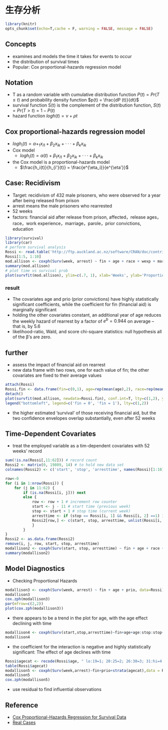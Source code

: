 # 生存分析

```r
library(knitr)
opts_chunk$set(echo=T,cache = F, warning = FALSE, message = FALSE)
```

## Concepts

- examines and models the time it takes for events to occur
- the distribution of survival times
- Popular: Cox proportional-hazards regression model

## Notation

- T as a random variable with cumulative distribution function $P (t) = Pr(T ≤ t)$ and probability density function $p(t) = \frac{dP (t)}{dt}$
- survival function S(t) is the complement of the distribution function, $S(t) = Pr(T > t) = 1 − P (t)$
- hazard function $log h(t) = ν + ρt$

## Cox proportional-hazards regression model

- $log h_i(t)=α+_1x_{i1} +β_2x_{ik} +···+β_kx_{ik}$
- Cox model 
    - $log h_i(t)=α(t)+β_1x_{i1} +β_2x_{ik} +···+β_kx_{ik}$
- the Cox model is a proportional-hazards model
    - $\frac{h_i(t)}{h_{i'}(t)} = \frac{e^{\eta_i}}{e^{\eta'}}$
    
## Case: Recidivism

- Target: recidivism of 432 male prisoners, who were observed for a year after being released from prison
- arrest means the male prisoners who rearrested
- 52 weeks
- factors: financial aid after release from prison, affected，release ages，race，work experience，marriage，parole，prior convictions, education

```r
library(survival)
library(car)
# perform survival analysis
Rossi <- read.table('http://ftp.auckland.ac.nz/software/CRAN/doc/contrib/Fox-Companion/Rossi.txt', header=T)
Rossi[1:5, 1:10]
mod.allison <- coxph(Surv(week, arrest) ~ fin + age + race + wexp + mar + paro + prio, data=Rossi)
summary(mod.allison)
# plot time vs survival prob
plot(survfit(mod.allison), ylim=c(.7, 1), xlab='Weeks', ylab='Proportion Not Rearrested')
```

### result

- The covariates age and prio (prior convictions) have highly statistically significant coefficients, while the coefficient for fin (financial aid) is marginally significant
- holding the other covariates constant, an additional year of age reduces the weekly hazard of rearrest by a factor of $e^b = 0.944$ on average – that is, by 5.6 
- likelihood-ratio, Wald, and score chi-square statistics: null hypothesis all of the β’s are zero.

## further

- assess the impact of financial aid on rearrest
- new data frame with two rows, one for each value of fin; the other covariates are fixed to their average values

```r
attach(Rossi)
Rossi.fin <- data.frame(fin=c(0,1), age=rep(mean(age),2), race=rep(mean(race),2), wexp=rep(mean(wexp),2), mar=rep(mean(mar),2), paro=rep(mean(paro),2), prio=rep(mean(prio),2))
detach()
plot(survfit(mod.allison, newdata=Rossi.fin), conf.int=T, lty=c(1,2), ylim=c(.6, 1))
legend("bottomleft", legend=c('fin = 0', 'fin = 1'), lty=c(1,2))
```

- the higher estimated ‘survival’ of those receiving financial aid, but the two confidence envelopes overlap substantially, even after 52 weeks

## Time-Dependent Covariates

- treat the employed variable as a tim-dependent covariates with 52 weeks' record

```r
sum(!is.na(Rossi[,11:62])) # record count
Rossi2 <- matrix(0, 19809, 14) # to hold new data set
colnames(Rossi2) <- c('start', 'stop', 'arresttime', names(Rossi)[1:10], 'employed')

row<-0
for (i in 1:nrow(Rossi)) { 
    for (j in 11:62) { 
        if (is.na(Rossi[i, j])) next
        else {
            row <- row + 1 # increment row counter
            start <- j - 11 # start time (previous week)
            stop <- start + 1 # stop time (current week)
            arresttime <- if (stop == Rossi[i, 1] && Rossi[i, 2] ==1) 1 else 0
            Rossi2[row,] <- c(start, stop, arresttime, unlist(Rossi[i, c(1:10, j)]))
            }
        }
}
Rossi2 <- as.data.frame(Rossi2)
remove(i, j, row, start, stop, arresttime)
modallison2 <- coxph(Surv(start, stop, arresttime) ~ fin + age + race + wexp + mar + paro + prio + employed, data=Rossi2)
summary(modallison2)
```

## Model Diagnostics

- Checking Proportional Hazards

```r
modallison3 <- coxph(Surv(week, arrest) ~ fin + age + prio, data=Rossi)
modallison3
cox.zph(modallison3)
par(mfrow=c(2,2))
plot(cox.zph(modallison3))
```

- there appears to be a trend in the plot for age, with the age effect declining with time

```r
modallison4 <- coxph(Surv(start,stop,arresttime)~fin+age+age:stop:stop+prio, data = Rossi2)
modallison4
```

- the coefficient for the interaction is negative and highly statistically significant: The effect of age declines with time

```r
Rossi$agecat <- recode(Rossi$age, " lo:19=1; 20:25=2; 26:30=3; 31:hi=4 ")
table(Rossi$agecat)
modallison5 <- coxph(Surv(week,arrest)~fin+prio+strata(agecat),data = Rossi)
modallison5
cox.zph(modallison5)
```

- use residual to find influential observations

## Reference

- [Cox Proportional-Hazards Regression for Survival Data](http://cran.r-project.org/doc/contrib/Fox-Companion/appendix-cox-regression.pdf)
- [Real Cases](http://ehp.niehs.nih.gov/1104049/)



